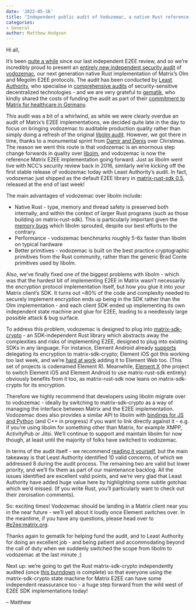 ```yaml
---
date: '2022-05-16'
title: "Independent public audit of Vodozemac, a native Rust reference implementation of Matrix end-to-end encryption"
categories:
- General
author: Matthew Hodgson
---
```


Hi all,

It’s been [quite a while](https://matrix.org/blog/2016/11/21/matrixs-olm-end-to-end-encryption-security-assessment-released-and-implemented-cross-platform-on-riot-at-last) since our last independent E2EE review, and so we’re incredibly proud to present an [entirely new independent security audit](https://matrix.org/media/Least%20Authority%20-%20Matrix%20vodozemac%20Final%20Audit%20Report.pdf) of [vodozemac](https://github.com/matrix-org/vodozemac), our next generation native Rust implementation of Matrix’s Olm and Megolm E2EE protocols.  The audit has been conducted by [Least Authority](https://leastauthority.com/), who specialise in [comprehensive audits](https://leastauthority.com/security-consulting/published-audits/) of security-sensitive decentralized technologies - and we are very grateful to [gematik](https://www.gematik.de/anwendungen/ti-messenger), who kindly shared the costs of funding the audit as part of their [commitment to Matrix for healthcare in Germany](https://matrix.org/blog/2021/07/21/germanys-national-healthcare-system-adopts-matrix).

This audit was a bit of a whirlwind, as while we were clearly overdue an audit of Matrix’s E2EE implementations, we decided quite late in the day to focus on bringing vodozemac to auditable production quality rather than simply doing a refresh of the original [libolm audit](https://matrix.org/blog/2016/11/21/matrixs-olm-end-to-end-encryption-security-assessment-released-and-implemented-cross-platform-on-riot-at-last).  However, we got there in time, thanks to a monumental sprint from [Damir and Denis](https://github.com/matrix-org/vodozemac/graphs/contributors) over Christmas.  The reason we went this route is that vodozemac is an enormous step change forwards in quality over [libolm](https://gitlab.matrix.org/matrix-org/olm), and vodozemac is now the reference Matrix E2EE implementation going forward.  Just as libolm went live with NCC’s security review back in 2016, similarly we’re kicking off the first stable release of vodozemac today with Least Authority’s audit.  In fact, vodozemac just shipped as the default E2EE library in [matrix-rust-sdk 0.5](https://github.com/matrix-org/matrix-rust-sdk/releases/tag/matrix-sdk-0.5.0), released at the end of last week!

The main advantages of vodozemac over libolm include:

* Native Rust - type, memory and thread safety is preserved both internally, and within the context of larger Rust programs (such as those building on matrix-rust-sdk).  This is particularly important given the [memory bugs](https://matrix.org/blog/2021/06/14/adventures-in-fuzzing-libolm) which libolm sprouted, despite our best efforts to the contrary.
* Performance - vodozemac benchmarks roughly 5-6x faster than libolm on typical hardware
* Better primitives - vodozemac is built on the best practice cryptographic primitives from the Rust community, rather than the generic Brad Conte primitives used by libolm.

Also, we’ve finally fixed one of the biggest problems with libolm - which was that the hardest bit of implementing E2EE in Matrix wasn’t necessarily the encryption protocol implementation itself, but how you glue it into your Matrix client’s SDK.  It turns out ~80% of the code and complexity needed to securely implement encryption ends up being in the SDK rather than the Olm implementation - and each client SDK ended up implementing its own independent state machine and glue for E2EE, leading to a needlessly large possible attack & bug surface.

To address this problem, vodozemac is designed to plug into [matrix-sdk-crypto](https://github.com/matrix-org/matrix-rust-sdk/tree/main/crates/matrix-sdk-crypto) - an SDK-independent Rust library which abstracts away the complexities and risks of implementing E2EE, designed to plug into existing SDKs in any language.  For instance, Element Android already [supports](https://github.com/vector-im/element-android/pull/3209) delegating its encryption to matrix-sdk-crypto; Element iOS got this working too last week, and we’re [hard at work](https://github.com/Hywan/matrix-rust-sdk/commits/feat-crypto-wasm) adding it to Element Web too.  (This set of projects is codenamed Element R).  Meanwhile, [Element X](https://youtu.be/chsyOWKvne4) (the project to switch Element iOS and Element Android to use matrix-rust-sdk entirely) obviously benefits from it too, as matrix-rust-sdk now leans on matrix-sdk-crypto for its encryption.

Therefore we highly recommend that developers using libolm migrate over to vodozemac - ideally by switching to matrix-sdk-crypto as a way of managing the interface between Matrix and the E2EE implementation.  Vodozemac does also provides a similar API to libolm with [bindings for JS and Python](https://github.com/matrix-org/vodozemac-bindings) (and C++ in progress) if you want to link directly against it - e.g. if you’re using libolm for something other than Matrix, for example XMPP, ActivityPub or Jitsi.  We’ll continue to support and maintain libolm for now though, at least until the majority of folks have switched to vodozemac.

In terms of the audit itself - we recommend [reading it yourself](https://matrix.org/media/Least%20Authority%20-%20Matrix%20vodozemac%20Final%20Audit%20Report.pdf), but the main takeaway is that Least Authority identified 10 valid concerns, of which we addressed 8 during the audit process. The remaining two are valid but lower priority, and we’ll fix them as part of our maintenance backlog.  All the issues identified are excellent valid points, and we’re very glad that Least Authority have added huge value here by highlighting some subtle gotchas which we’d missed.  (If you write Rust, you’ll particularly want to check out their zeroisation comments).

So: exciting times!  Vodozemac should be landing in a Matrix client near you in the near future - we’ll yell about it loudly once Element switches over.  In the meantime, if you have any questions, please head over to [#e2ee:matrix.org](https://matrix.to/#/#e2ee:matrix.org).

Thanks again to gematik for helping fund the audit, and to Least Authority for doing an excellent job - and being patient and accommodating beyond the call of duty when we suddenly switched the scope from libolm to vodozemac at the last minute ;)

Next up: we’re going to get the Rust matrix-sdk-crypto independently audited (once [this burndown](https://github.com/matrix-org/matrix-rust-sdk/milestone/1) is complete) so that everyone using the matrix-sdk-crypto state machine for Matrix E2EE can have some independent reassurance too - a huge step forward from the wild west of E2EE SDK implementations today!

– Matthew

